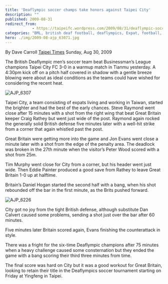 ```yaml
---
title: 'Deaflympic soccer champs take honors against Taipei City'
description: ""
published: 2009-08-31
redirect_from: 
            - https://taipeifc.wordpress.com/2009/08/31/deaflympic-soccer-champs-take-honors-against-taipei-city/
categories: "BML, british deaf football, deaflympics, Expat, football, great britain, International, soccer, Taipei, Taipei City FC, taipei soccer, Taiwan, taiwan soccer, vs. UK Deaflympic Team"
hero: ./img/2009-08-ajp_63071.jpg
---
```

By Dave Carroll [Taipei Times](http://www.taipeitimes.com/News/sport/archives/2009/08/30/2003452362) Sunday, Aug 30, 2009

The British Deaflympic men’s soccer team beat Businessman’s League champions Taipei City FC 3-0 in a warmup match in Tianmu yesterday. A 4:30pm kick off on a pitch half covered in shadow with a gentle breeze blowing were about as ideal conditions as the teams could have wished for considering the recent heat.

![](http://taipeifc.files.wordpress.com/2009/08/ajp_63071.jpg "AJP_6307")

Taipei City, a team consisting of expats living and working in Taiwan, started the brighter and had the best of the early chances. Steve Raymond went close after 15 minutes with a shot from the right wing that beat Great Britain keeper Craig Rathey but went just wide of the post. Raymond again rocked the generally solid British defense five minutes later with a well-hit strike from a corner that again whistled past the post.

Great Britain were getting more into the game and Jon Evans went close a minute later with a shot from the edge of the penalty area. The deadlock was broken in the 27th minute when the visitor’s Peter Wood scored with a shot from 25m.

Tim Murphy went close for City from a corner, but his header went just wide. Then Eddie Painter produced a good save from Rathey to leave Great Britain 1-0 up at halftime.

Britain’s Daniel Hogan started the second half with a bang, when his shot rebounded off the bar in the first minute, as the Brits pushed forward.

![](http://taipeifc.files.wordpress.com/2009/08/ajp_62261.jpg "AJP_6226")

City got no joy from the tight British defense, although substitute Dan Calvert caused some problems, sending a shot just over the bar after 60 minutes.

Five minutes later Britain scored again, Evans finishing the counterattack in style.

There was a fright for the six-time Deaflympic champions after 75 minutes when a heavy challenge caused some consternation but they ended the game with a bang scoring their third three minutes from time.

The final score was hard on City but it was a good workout for Great Britain, looking to retain their title in the Deaflympics soccer tournament starting on Friday at Yingfeng in Taipei.
